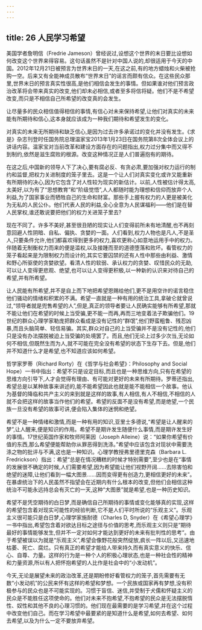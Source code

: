 ```yaml
---
---
---
```

title: 26 人民学习希望
---



美国学者詹明信（Fredrie Jameson）曾经说过,设想这个世界的末日要比设想如何改变这个世界来得容易。这句话虽然不是针对中国人说的,却很适用于今天的中国。2012年12月21日被预言为世界末日的一天,在这之前,有的地方蜡烛和火柴被抢购一空。后来又有全能神成员散布“世界末日”的谣言而颇有信众。在这些民众那里,世界末日的预言真实性很高,是他们相信会发生的事情。但如果谁对他们预言政治改革将会带来真实的改变,他们却未必相信,或者至多将信将疑。他们不是不希望改变,而只是不相信自己所希望的改变真的会发生。

让尽量多的民众相信值得相信的事情,有信心对未来保持希望,让他们对真实的未来能有所期待和信心,这本身就应该成为一种我们期待和希望发生的变化。

对真实的未来无所期待和缺乏信心,是因为过去许多承诺过的变化并没有发生。《求是》杂志刊登时任国务院总理温家宝2013年1月23日在国务院第8次全体会议上的讲话内容。温家宝对当前改革和建设方面存在的问题指出,权力过分集中而又得不到制约,依然是滋生腐败的根源。改变这种情况正是人们普遍抱有的期待。

在这之后,中国新的领导人下了决心,要有腐必反、有贪必肃,要加强对权力运行的制约和监督,把权力关进制度的笼子里去。这是一个让人们对真实变化或许又能重新有所期待的决心,因为它包含了对人性较为现实的新估计。以前,人性被估计得太高,太美好,以为有了“思想教育”和“阶级觉悟”,人人都随时能为理想和信仰而放弃个人利益,为了国家事业而牺牲自己的生命和财富。那些手上握有权力的人更是被美化为无私的人民公仆。他们代表人民的利益,全心全意为人民谋福利——他们是在替人民掌权,谁还敢说要把他们的权力关进笼子里去?

现在不同了。许多不美好,甚至很丑陋的现实让人们变得前所未有地清醒,也不再刻意回避人性阴暗、自私、偏执、贪婪的一面。人们看到,权力人物也是凡人,不是圣人,只要条件允许,他们都喜欢得到更多的权力,喜欢更称心如意地运用手中的权力。伴随着无制衡权力而来的便是滥权,以及接踵而至的道德堕落和败坏。看管权力的笼子看起来是为限制权力而设计的,其实它要囚禁的还有人性中那些由利益、激情和野心所驱使的贪婪欲望。看清人性的软弱、承认权力的贪婪、叹惜民众的无助,可以让人变得更悲观、绝望,也可以让人变得更积极,以一种新的认识来对待自己的希望,并有所希望。

让人民能有所希望,并不是自上而下地把希望恩赐给他们,更不是用空许的诺言稳住他们骚动的情绪和积累的不满。希望一直就是一种有用的统治工具,拿破仑就曾说过,“领导者就是兜售希望的人”,但是,真正的领导者要让人民确实能够有所希望,那就不能让他们在希望的时候上当受骗,更不能一而再,再而三地变着法子欺骗他们。19世纪的群众心理学家勒庞把群众看成是没有记性的“群氓”,他们野蛮粗鲁、残忍凶暴,而且头脑简单、轻信易骗。其实,群众对自己的上当受骗并不是没有记性的,他们只是没有办法摆脱被迫上当受骗的处境罢了。而且,他们无论上过多少次当,无论如何不相信,但既然生而为人,就不可能在完全没有希望的状态下生存下去。但是,他们并不知道什么才是希望,也不知道应该如何希望。

哲学家罗蒂（Richard Rorty）在《哲学与社会希望》：Philosophy and Social Hope）一书中指出：希望不只是设定目标,而且也是一种思维方向,只有在希望的思维方向引导下,人才会觉得有理由、有可能对更好的未来有所期待。罗蒂还指出,希望总是以某种故事来讲述的,能不能希望因此也就是能不能相信一个故事。他认为基督的降临和共产主义的来到就是这样的故事,有人相信,有人不相信,不相信的人就不会把这样的故事当作他们的希望。希望的反面不是没有希望,而是绝望,一个民族一旦没有希望的故事可讲,便会陷入集体的迷惘和绝望。

希望不是一种情绪和激情,而是一种有用的知识,亚里士多德说,“希望是让人醒来的梦”,让人醒来,便是知识的作用。希望不是期许发生随便什么事情,而是期许发生好的事情。17世纪英国作家和牧师阿莱因（Joseph Alleine）说：“如果你希望有价值的东西,那么希望便能帮助你从罪恶得到洗涤。”希望中应该包含对现状中需要洗涤之物的批评与不满,这也是一种知识。心理学教授弗里德里克森（Barbara L. Fredrickson）指出：希望“总是在情况糟糕的时候才特别需要”,至少也是在“事情的发展很不确定的时候,人们需要希望,因为希望能让他们视野开阔……去除害怕和绝望的迷障,让他们看到一幅大图景……因而变得更有创造力,更相信更好的未来”。在暴虐统治下的人民虽然不指望会在近期内有什么根本的改变,但他们会相信这种统治不可能永远持总会有灭亡的一天,这种“大图景”就是希望,也是一种历史知识。

希望不是凭空期待的白日梦,而是确信自己所期待的事情或变化能够真的实现,这样的希望包含着对现实可能性的经验判断,它不是人们平时所说的“乐观主义”。乐观主义很可能只是白日梦,心理学家施耐德（Charles D, Snyder）在《希望心理学》一书中指出,希望包含着对欲达目标之途径与价值的思考,而乐观主义则只是“期待最好的事情能够发生,但并不一定对如何才能达到更好的未来有批判性的思考”。由于希望被误以为就是“乐观主义”,希望会像野花般突然绽放,疯长一阵以后,又迅速地枯萎、死亡、腐烂。只有真正的希望才能给人带来持久而有真实意义的快乐、信心、自尊、力量。这样的行为是一种个人的积极心理状态,也是一种社会性的精神和力量资源,所以有人把怀抱希望的人比作是社会中的“小发动机”。

今天,无论是展望未来的政治改革,还是期盼修好看管权力的笼子,首先需要有无数“小发动机”的公民来怀有这样的希望和梦想。一个民族或国家再有梦想,没有积极参与的民众也是不可能实现的。习惯于盲信、迷信,并受制于犬儒和怀疑主义的民众是不能胜任这项使命的。他们对未来不抱希望,不抱希望的民众是无法摆脱惰性、奴性和其他不良的心理习惯的。他们现在最需要的是学习希望,并在这个过程中改变他们自己。而在学习希望中最要紧的是知道什么是希望,如何去希望、如何去希望,以及为什么一定不要放弃希望。